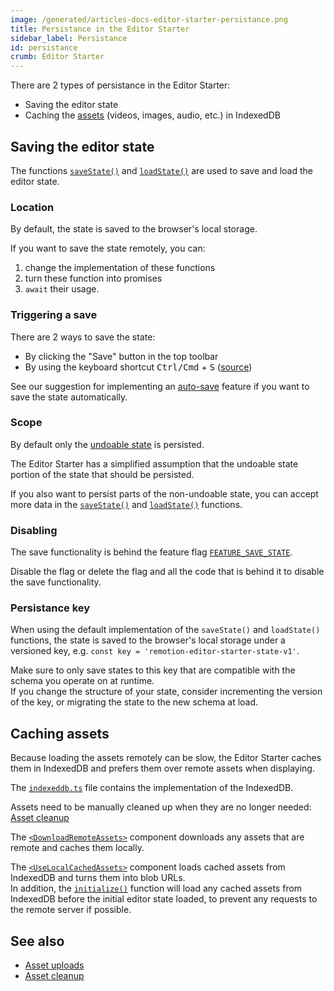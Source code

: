 ```yaml
---
image: /generated/articles-docs-editor-starter-persistance.png
title: Persistance in the Editor Starter
sidebar_label: Persistance
id: persistance
crumb: Editor Starter
---
```


There are 2 types of persistance in the Editor Starter:

- Saving the editor state
- Caching the [assets](/docs/editor-starter/tracks-items-assets) (videos, images, audio, etc.) in IndexedDB

## Saving the editor state

The functions [`saveState()`](https://github.com/search?q=repo%3Aremotion-dev%2Feditor-starter%20const%20saveState&type=code) and [`loadState()`](https://github.com/search?q=repo%3Aremotion-dev%2Feditor-starter%20const%20loadState&type=code) are used to save and load the editor state.

### Location

By default, the state is saved to the browser's local storage.

If you want to save the state remotely, you can:

1. change the implementation of these functions
2. turn these function into promises
3. `await` their usage.

### Triggering a save

There are 2 ways to save the state:

- By clicking the "Save" button in the top toolbar
- By using the keyboard shortcut <kbd>Ctrl/Cmd</kbd> + <kbd>S</kbd> ([source](https://github.com/search?q=repo%3Aremotion-dev%2Feditor-starter+const+SaveShortcut&type=code))

See our suggestion for implementing an [auto-save](/docs/editor-starter/features-not-included#auto-save) feature if you want to save the state automatically.

### Scope

By default only the [undoable state](/docs/editor-starter/state-management#undoable-state) is persisted.

The Editor Starter has a simplified assumption that the undoable state portion of the state that should be persisted.

If you also want to persist parts of the non-undoable state, you can accept more data in the [`saveState()`](https://github.com/search?q=repo%3Aremotion-dev%2Feditor-starter%20const%20saveState&type=code) and [`loadState()`](https://github.com/search?q=repo%3Aremotion-dev%2Feditor-starter%20const%20loadState&type=code) functions.

### Disabling

The save functionality is behind the feature flag [`FEATURE_SAVE_STATE`](https://github.com/search?q=repo%3Aremotion-dev%2Feditor-starter%20FEATURE_SAVE_STATE&type=code).

Disable the flag or delete the flag and all the code that is behind it to disable the save functionality.

### Persistance key

When using the default implementation of the `saveState()` and `loadState()` functions, the state is saved to the browser's local storage under a versioned key, e.g. `const key = 'remotion-editor-starter-state-v1'`.

Make sure to only save states to this key that are compatible with the schema you operate on at runtime.  
If you change the structure of your state, consider incrementing the version of the key, or migrating the state to the new schema at load.

## Caching assets

Because loading the assets remotely can be slow, the Editor Starter caches them in IndexedDB and prefers them over remote assets when displaying.

The [`indexeddb.ts`](https://github.com/remotion-dev/editor-starter/blob/main/src/editor/caching/indexeddb.ts) file contains the implementation of the IndexedDB.

Assets need to be manually cleaned up when they are no longer needed: [Asset cleanup](/docs/editor-starter/asset-cleanup)

The [`<DownloadRemoteAssets>`](https://github.com/search?q=repo%3Aremotion-dev%2Feditor-starter%20DownloadRemoteAssets&type=code) component downloads any assets that are remote and caches them locally.

The [`<UseLocalCachedAssets>`](https://github.com/search?q=repo%3Aremotion-dev%2Feditor-starter%20UseLocalCachedAssets&type=code) component loads cached assets from IndexedDB and turns them into blob URLs.  
In addition, the [`initialize()`](https://github.com/search?q=repo%3Aremotion-dev%2Feditor-starter+const+initialize&type=code) function will load any cached assets from IndexedDB before the initial editor state loaded, to prevent any requests to the remote server if possible.

## See also

- [Asset uploads](/docs/editor-starter/asset-uploads)
- [Asset cleanup](/docs/editor-starter/asset-cleanup)
